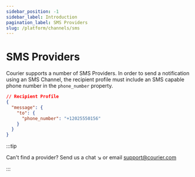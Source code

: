 ```yaml
---
sidebar_position: -1
sidebar_label: Introduction
pagination_label: SMS Providers
slug: /platform/channels/sms
---
```


# SMS Providers

Courier supports a number of SMS Providers. In order to send a notification using an SMS Channel, the recipient profile must include an SMS capable phone number in the `phone_number` property.

```json
// Recipient Profile
{
  "message": {
    "to": {
      "phone_number": "+12025550156"
    }
  }
}
```

:::tip  

Can't find a provider? Send us a chat ↘️ or email support@courier.com

:::
